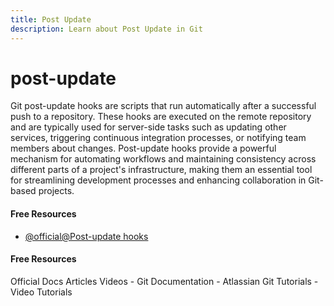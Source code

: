 ```yaml
---
title: Post Update
description: Learn about Post Update in Git
---
```


# post-update

Git post-update hooks are scripts that run automatically after a successful push to a repository. These hooks are executed on the remote repository and are typically used for server-side tasks such as updating other services, triggering continuous integration processes, or notifying team members about changes. Post-update hooks provide a powerful mechanism for automating workflows and maintaining consistency across different parts of a project's infrastructure, making them an essential tool for streamlining development processes and enhancing collaboration in Git-based projects.

#### Free Resources

- [@official@Post-update hooks](https://git-scm.com/docs/githooks#post-update)

#### Free Resources

<Tabs defaultValue="official">
<TabsList>
<TabsTrigger value="official">Official Docs</TabsTrigger>
<TabsTrigger value="article">Articles</TabsTrigger>
<TabsTrigger value="video">Videos</TabsTrigger>
</TabsList>

<TabsContent value="official">
- <Link href="https://git-scm.com/docs">Git Documentation</Link>
</TabsContent>
<TabsContent value="article">
- <Link href="https://www.atlassian.com/git/tutorials">Atlassian Git Tutorials</Link>
</TabsContent>
<TabsContent value="video">
- <Link href="https://www.youtube.com/results?search_query=git+post-update+tutorial">Video Tutorials</Link>
</TabsContent>
</Tabs>

<Outlet path="6-workflows/best-practices/post-update" />

